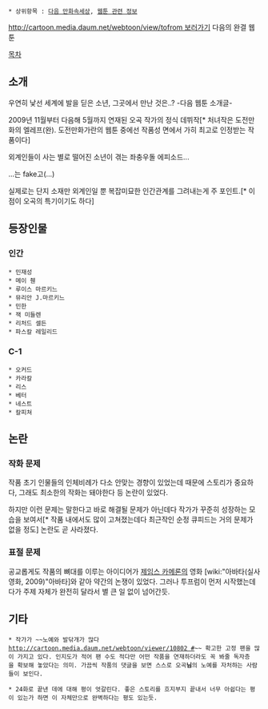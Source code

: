  * 상위항목 : [[다음 만화속세상]], [[웹툰 관련 정보]]

[[http://cartoon.media.daum.net/webtoon/view/tofrom 보러가기]]
다음의 완결 웹툰

[[목차]]

== 소개 ==

우연히 낯선 세계에 발을 딛은 소년, 그곳에서 만난 것은..? 
-다음 웹툰 소개글-

2009년 11월부터 다음해 5월까지 연재된 오곡 작가의 정식 데뷔작[* 처녀작은 도전만화의 엘레프(완). 도전만화가란의 웹툰 중에선 작품성 면에서 가히 최고로 인정받는 작품이다]

외계인들이 사는 별로 떨어진 소년이 겪는 좌충우돌 에피소드...






...는 fake고(...)

실제로는 단지 소재만 외계인일 뿐 복잡미묘한 인간관계를 그려내는게 주 포인트.[* 이 점이 오곡의 특기이기도 하다]

== 등장인물 ==

=== 인간 ===

 * 민재성
 * 메이 췐
 * 루이스 마르키느
 * 뮤리안 J.마르키느
 * 민한
 * 잭 미들렌
 * 리처드 셀든
 * 파스칼 레일리드

=== C-1 ===

 * 오커드
 * 카라칼
 * 리스
 * 베터
 * 네스트
 * 칼피쳐

== 논란 ==

=== 작화 문제 ===

작품 초기 인물들의 인체비례가 다소 안맞는 경향이 있었는데 때문에 스토리가 중요하다, 그래도 최소한의 작화는 돼야한다 등 논란이 있었다.

하지만 이런 문제는 말한다고 바로 해결될 문제가 아닌데다 작가가 꾸준히 성장하는 모습을 보여서[* 작품 내에서도 많이 고쳐졌는데다 최근작인 순정 큐피드는 거의 문제가 없을 정도] 논란도 곧 사라졌다.

=== 표절 문제 ===

공교롭게도 작품의 뼈대를 이루는 아이디어가 [[제임스 카메론]]의 영화 [wiki:"아바타(실사영화, 2009)"아바타]와 같아 약간의 논쟁이 있었다. 그러나 투프럼이 먼저 시작했는데다가 주제 자체가 완전히 달라서 별 큰 일 없이 넘어간듯.

== 기타 ==

 * 작가가 ~~노예와 발닦개가 많다[[http://cartoon.media.daum.net/webtoon/viewer/10802 #]]~~ 확고한 고정 팬을 많이 가지고 있다. 인지도가 적어 팬 수도 적다만 어떤 작품을 연재하더라도 꼭 봐줄 독자층을 확보해 놓았다는 의미. 가끔씩 작품의 댓글을 보면 스스로 오곡'''님'''의 노예를 자처하는 사람들이 보인다.

 * 24화로 끝낸 데에 대해 평이 엇갈린다. 좋은 스토리를 흐지부지 끝내서 너무 아쉽다는 평이 있는가 하면 이 자체만으로 완벽하다는 평도 있는듯.
